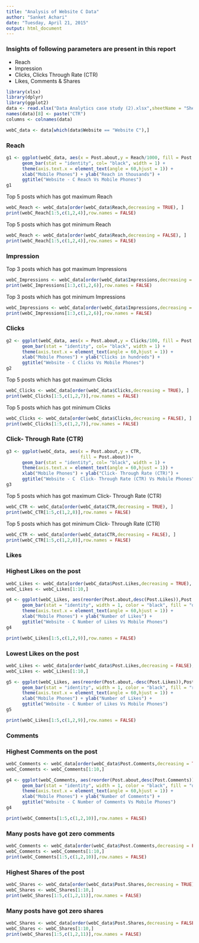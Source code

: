 ---
title: "Analysis of Website C Data"
author: "Sanket Achari"
date: "Tuesday, April 21, 2015"
output: html_document
---

### Insights of following parameters are present in this report
- Reach
- Impression 
- Clicks, Clicks Through Rate (CTR)
- Likes, Comments & Shares


```{r,echo=FALSE, warning=FALSE, cache=TRUE, message=FALSE,comment= NA}
library(xlsx)
library(dplyr)
library(ggplot2)
data <- read.xlsx("Data Analytics case study (2).xlsx",sheetName = "Sheet1")
names(data)[8] <- paste("CTR")
columns <- colnames(data)
```


```{r, echo=FALSE}
webC_data <- data[which(data$Website == "Website C"),]
```


### Reach 
```{r,echo=FALSE, cache =TRUE,message=FALSE ,fig.height= 8, fig.width= 12, fig.align='center'}
g1 <- ggplot(webC_data, aes(x = Post.about,y = Reach/1000, fill = Post.about))+
      geom_bar(stat = "identity", col= "black", width = 1) + 
      theme(axis.text.x = element_text(angle = 60,hjust = 1)) +
      xlab("Mobile Phones") + ylab("Reach in thousands") +
      ggtitle("Website - C Reach Vs Mobile Phones")
g1

```

 Top 5 posts which has got maximum Reach
```{r, echo=FALSE,comment= NA}
webC_Reach <- webC_data[order(webC_data$Reach,decreasing = TRUE), ] 
print(webC_Reach[1:5,c(1,2,4)],row.names = FALSE)
```

Top 5 posts which has got minimum Reach
```{r, echo=FALSE,comment= NA}
webC_Reach <- webC_data[order(webC_data$Reach,decreasing = FALSE), ] 
print(webC_Reach[1:5,c(1,2,4)],row.names = FALSE)
```

### Impression


Top 3 posts which has got maximum Impressions
```{r, echo=FALSE,comment= NA}
webC_Impressions <- webC_data[order(webC_data$Impressions,decreasing = TRUE), ] 
print(webC_Impressions[1:3,c(1,2,6)],row.names = FALSE)
```

Top 3 posts which has got minimum Impressions
```{r, echo=FALSE,comment= NA}
webC_Impressions <- webC_data[order(webC_data$Impressions,decreasing = FALSE), ] 
print(webC_Impressions[1:3,c(1,2,6)],row.names = FALSE)
```


### Clicks
```{r, echo=FALSE, cache =TRUE,message=FALSE ,fig.height= 6.5, fig.width= 12, fig.align='center'}
g2 <- ggplot(webC_data, aes(x = Post.about,y = Clicks/100, fill = Post.about))+
      geom_bar(stat = "identity", col= "black", width = 1) + 
      theme(axis.text.x = element_text(angle = 60,hjust = 1)) +
      xlab("Mobile Phones") + ylab("Clicks in hundreds") +
      ggtitle("Website - C Clicks Vs Mobile Phones")
g2

```

Top 5 posts which has got maximum Clicks
```{r, echo=FALSE,comment= NA}
webC_Clicks <- webC_data[order(webC_data$Clicks,decreasing = TRUE), ] 
print(webC_Clicks[1:5,c(1,2,7)],row.names = FALSE)
```

Top 5 posts which has got minimum Clicks
```{r, echo=FALSE,comment= NA}
webC_Clicks <- webC_data[order(webC_data$Clicks,decreasing = FALSE), ] 
print(webC_Clicks[1:5,c(1,2,7)],row.names = FALSE)
```

### Click- Through Rate (CTR)

```{r,echo=FALSE,cache =TRUE,message=FALSE ,fig.height= 6, fig.width= 12, fig.align='center'}
g3 <- ggplot(webC_data, aes(x = Post.about,y = CTR, 
                            fill = Post.about))+ 
      geom_bar(stat = "identity", col= "black", width = 1) +
      theme(axis.text.x = element_text(angle = 60,hjust = 1)) +
      xlab("Mobile Phones") + ylab("Click- Through Rate (CTR)") +
      ggtitle("Website - C  Click- Through Rate (CTR) Vs Mobile Phones")
g3

```


Top 5 posts which has got maximum Click- Through Rate (CTR)
```{r, echo=FALSE,comment= NA}
webC_CTR <- webC_data[order(webC_data$CTR,decreasing = TRUE), ] 
print(webC_CTR[1:5,c(1,2,8)],row.names = FALSE)
```

Top 5 posts which has got minimum Click- Through Rate (CTR)
```{r, echo=FALSE,comment= NA}
webC_CTR <- webC_data[order(webC_data$CTR,decreasing = FALSE), ] 
print(webC_CTR[1:5,c(1,2,8)],row.names = FALSE)
```


### Likes

### Highest Likes on the post
```{r, echo=FALSE}
webC_Likes <- webC_data[order(webC_data$Post.Likes,decreasing = TRUE), ] 
webC_Likes <- webC_Likes[1:10,] 
```

```{r,echo=FALSE,cache =TRUE,message=FALSE ,fig.height= 6, fig.width= 6, fig.align='center'}
g4 <- ggplot(webC_Likes, aes(reorder(Post.about,desc(Post.Likes)),Post.Likes))+
      geom_bar(stat = "identity", width = 1, color = "black", fill = "darkgreen") + 
      theme(axis.text.x = element_text(angle = 60,hjust = 1)) +
      xlab("Mobile Phones") + ylab("Number of Likes") +
      ggtitle("Website - C Number of Likes Vs Mobile Phones")
g4

```
```{r, echo=FALSE,comment= NA}
print(webC_Likes[1:5,c(1,2,9)],row.names = FALSE)
```


### Lowest Likes on the post

```{r,echo=FALSE,cache =TRUE,message=FALSE ,fig.height= 6, fig.width= 6, fig.align='center',comment= NA}
webC_Likes <- webC_data[order(webC_data$Post.Likes,decreasing = FALSE), ] 
webC_Likes <- webC_Likes[1:10,] 

g5 <- ggplot(webC_Likes, aes(reorder(Post.about,-desc(Post.Likes)),Post.Likes))+
      geom_bar(stat = "identity", width = 1, color = "black", fill = "red") + 
      theme(axis.text.x = element_text(angle = 60,hjust = 1)) +
      xlab("Mobile Phones") + ylab("Number of Likes") +
      ggtitle("Website - C Number of Likes Vs Mobile Phones")
g5

print(webC_Likes[1:5,c(1,2,9)],row.names = FALSE)
```




### Comments

### Highest Comments on the post

```{r,echo=FALSE,cache =TRUE,message=FALSE ,fig.height= 8, fig.width= 8, fig.align='center',comment= NA}
webC_Comments <- webC_data[order(webC_data$Post.Comments,decreasing = TRUE), ] 
webC_Comments <- webC_Comments[1:10,] 

g4 <- ggplot(webC_Comments, aes(reorder(Post.about,desc(Post.Comments)),Post.Comments))+
      geom_bar(stat = "identity", width = 1, color = "black", fill = "darkgreen") + 
      theme(axis.text.x = element_text(angle = 60,hjust = 1)) +
      xlab("Mobile Phones") + ylab("Number of Comments") +
      ggtitle("Website - C Number of Comments Vs Mobile Phones")
g4

print(webC_Comments[1:5,c(1,2,10)],row.names = FALSE)
```

### Many posts have got zero comments
```{r,echo=FALSE,cache =TRUE,message=FALSE ,fig.height= 6, fig.width= 6, fig.align='center',comment= NA}
webC_Comments <- webC_data[order(webC_data$Post.Comments,decreasing = FALSE), ] 
webC_Comments <- webC_Comments[1:10,] 
print(webC_Comments[1:5,c(1,2,10)],row.names = FALSE)
```


### Highest Shares of the post

```{r,echo=FALSE,cache =TRUE,message=FALSE ,fig.height= 6, fig.width= 6, fig.align='center',comment= NA}
webC_Shares <- webC_data[order(webC_data$Post.Shares,decreasing = TRUE), ] 
webC_Shares <- webC_Shares[1:10,] 
print(webC_Shares[1:5,c(1,2,11)],row.names = FALSE)
```

### Many posts have got zero shares
```{r,echo=FALSE,cache =TRUE,message=FALSE ,fig.height= 6, fig.width= 6, fig.align='center',comment= NA}
webC_Shares <- webC_data[order(webC_data$Post.Shares,decreasing = FALSE), ] 
webC_Shares <- webC_Shares[1:10,] 
print(webC_Shares[1:5,c(1,2,11)],row.names = FALSE)
```
